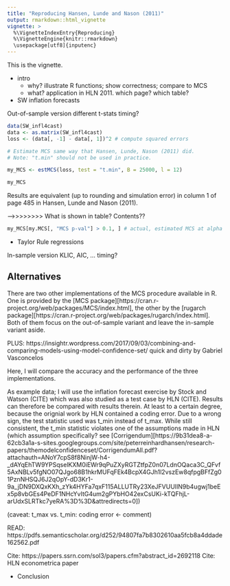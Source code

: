 ```yaml
---
title: "Reproducing Hansen, Lunde and Nason (2011)"
output: rmarkdown::html_vignette
vignette: >
  %\VignetteIndexEntry{Reproducing}
  %\VignetteEngine{knitr::rmarkdown}
  \usepackage[utf8]{inputenc}
---
```


This is the vignette. 

* intro
  + why? illustrate R functions; show correctness; compare to MCS
  + what? application in HLN 2011. which page? which table? 
  
* SW inflation forecasts 

Out-of-sample version
different t-stats
timing?

```r
data(SW_infl4cast)
data <- as.matrix(SW_infl4cast)
loss <- (data[, -1] - data[, 1])^2 # compute squared errors

# Estimate MCS same way that Hansen, Lunde, Nason (2011) did.
# Note: "t.min" should not be used in practice.

my_MCS <- estMCS(loss, test = "t.min", B = 25000, l = 12)

my_MCS
```

Results are equivalent (up to rounding and simulation error) in column 1 of page 485 in Hansen, Lunde and Nason (2011).

-->>>>>>>> What is shown in table? Contents??


```r
my_MCS[my.MCS[, "MCS p-val"] > 0.1, ] # actual, estimated MCS at alpha = 0.1
```


* Taylor Rule regressions

In-sample version
KLIC, AIC, ...
timing?

## Alternatives

There are two other implementations of the MCS procedure available in R. One is provided by the [MCS package][https://cran.r-project.org/web/packages/MCS/index.html], the other by the [rugarch package][https://cran.r-project.org/web/packages/rugarch/index.html]. Both of them focus on the out-of-sample variant and leave the in-sample variant aside.

PLUS: https://insightr.wordpress.com/2017/09/03/combining-and-comparing-models-using-model-confidence-set/
quick and dirty by Gabriel Vasconcelos

Here, I will compare the accuracy and the performance of the three implementations. 

As example data; I will use the inflation forecast exercise by Stock and Watson (CITE) which was also studied as a test case by HLN (CITE). Results can therefore be compared with results therein. At least to a certain degree, because the orignial work by HLN contained a coding error. Due to a wrong sign, the test statistic used was t_min instead of t_max. While still consistent, the t_min statistic violates one of the assumptions made in HLN (which assumption specifically? see [Corrigendum][https://9b31dea8-a-62cb3a1a-s-sites.googlegroups.com/site/peterreinhardhansen/research-papers/themodelconfidenceset/CorrigendumAll.pdf?attachauth=ANoY7cpS8f8NinjW-h4-_dAYqEhTW9YPSqselKXM0iEWr9qPuZXyRGTZtfpZ0n07LdnOQaca3C_QFvf5AxNBLv5fgNO07QJgo68B1hkrMUFqFEk4BcpX4GJh1l2vszEw8qfpgBFfZg01PznNHSQJ6J2qOpY-dD3Kr1-9a_jDN9DXQxKXh_zYk4HYFa7qxF115ALLUTRy23XeJFVUUIlN9b4ugwj1beEx5p8vbGEs4PeDF1NHcYvItG4um2gPYbHO42exCsUKi-kTQFhjL-arUdxSLRTkc7yeRA%3D%3D&attredirects=0])

(caveat: t_max vs. t_min: coding error <- comment)


READ: https://pdfs.semanticscholar.org/d252/94807fa7b8302610aa5fcb8a4ddade162562.pdf

Cite: https://papers.ssrn.com/sol3/papers.cfm?abstract_id=2692118
Cite: HLN econometrica paper






* Conclusion
